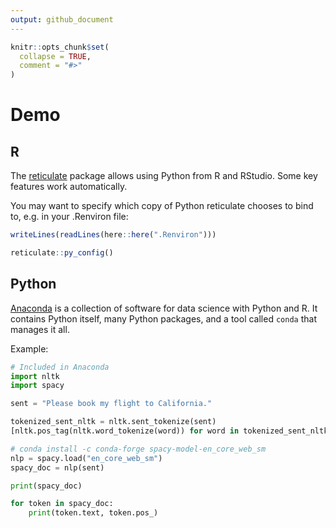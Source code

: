 ```yaml
---
output: github_document
---
```


```r
knitr::opts_chunk$set(
  collapse = TRUE,
  comment = "#>"
)
```

# Demo

## R

The [reticulate](https://rstudio.github.io/reticulate/) package allows using
Python from R and RStudio. Some key features work automatically.

You may want to specify which copy of Python reticulate chooses to bind to, e.g. in your .Renviron file:

```r
writeLines(readLines(here::here(".Renviron")))
```

```r
reticulate::py_config()
```

## Python

[Anaconda](https://docs.continuum.io/anaconda/) is a collection of software for
data science with Python and R. It contains Python itself, many Python packages,
and a tool called `conda` that manages it all.

Example:

```python
# Included in Anaconda
import nltk
import spacy

sent = "Please book my flight to California."

tokenized_sent_nltk = nltk.sent_tokenize(sent)
[nltk.pos_tag(nltk.word_tokenize(word)) for word in tokenized_sent_nltk]

# conda install -c conda-forge spacy-model-en_core_web_sm
nlp = spacy.load("en_core_web_sm")
spacy_doc = nlp(sent)

print(spacy_doc)

for token in spacy_doc:
    print(token.text, token.pos_)
```
